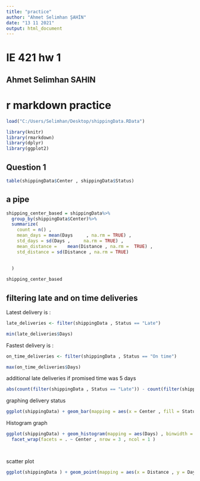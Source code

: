 ---
title: "practice"
author: "Ahmet Selimhan ŞAHİN"
date: "13 11 2021"
output: html_document
---
# IE 421 hw 1
## Ahmet Selimhan SAHIN 


# r markdown practice


```{r}
load("C:/Users/Selimhan/Desktop/shippingData.RData")
```

```{r , warning=FALSE , results='hide' , echo=TRUE}
library(knitr)
library(rmarkdown)
library(dplyr)
library(ggplot2)

```

## Question 1


```{r warning=FALSE , echo=FALSE}
table(shippingData$Center , shippingData$Status)


```

## a pipe


```{r , warning=FALSE , echo=FALSE}
shipping_center_based = shippingData%>%
  group_by(shippingData$Center)%>%
  summarize(
    count = n() , 
    mean_days = mean(Days     , na.rm = TRUE) , 
    std_days = sd(Days ,     na.rm = TRUE) , 
    mean_distance =    mean(Distance , na.rm =  TRUE) , 
    std_distance = sd(Distance , na.rm = TRUE)
    
    
  )


```


```{r , warning=FALSE , echo=FALSE}
shipping_center_based
```

## filtering late and on time deliveries

Latest delivery is :

```{r}
late_deliveries <- filter(shippingData , Status == "Late")

min(late_deliveries$Days)

```

Fastest delivery is :

```{r}
on_time_deliveries <- filter(shippingData , Status == "On time")

max(on_time_deliveries$Days)


```

additional late deliveries if promised time was 5 days

```{r}
abs(count(filter(shippingData , Status == "Late")) - count(filter(shippingData , Days > 5)))


```

graphing delivery status


```{r}
ggplot(shippingData) + geom_bar(mapping = aes(x = Center , fill = Status) , position = "dodge") + ggtitle("Delivery Status by Center")


```


Histogram graph

```{r , warning=FALSE , echo=FALSE}
ggplot(shippingData) + geom_histogram(mapping = aes(Days) , binwidth = 0.5 , fill = "darkblue" , alpha = 0.5)+
  facet_wrap(facets = . ~ Center , nrow = 3 , ncol = 1 )




```

scatter plot

```{r , echo=FALSE}
ggplot(shippingData ) + geom_point(mapping = aes(x = Distance , y = Days ))+ facet_wrap(~Center , nrow = 3)

```


